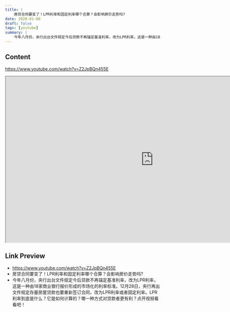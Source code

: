 ```yaml
---
title: |
    房贷合同要变了！LPR利率和固定利率哪个合算？会影响房价走势吗?
date: 2020-01-08
draft: false
tags: [youtube]
summary: |
    今年八月份，央行出台文件规定今后贷款不再锚定基准利率，改为LPR利率，这是一种由18家商业银行报价形成的市场化的利率标准。12月28日，央行再出文件规定存量房屋贷款也要重新签订合同，改为LPR利率或者固定利率。LPR利率到底是什么？它是如何计算的？哪一种方式对贷款者更有利？点开视频看看吧！  大家有什么想看的内容，可以在下方留言！ ———————————————————————————————————— 火热视频推荐：  外星人如何发现地球？李永乐老师【2019诺贝尔物理学奖解读】 https://youtu.be/dAPJaryxQkA  缺氧时人体会有什么变化？癌症治疗又有新方法！【2019诺贝尔医学奖解读】 https://youtu.be/r9nBZAJk6Cc  东风17导弹能在太空打水漂吗？钱学森弹道和乘波体飞行器是什么？ https://youtu.be/fOzR-PO-lQ8  【经济泡沫1/4】一朵花换一栋楼？ https://youtu.be/PXseMoyGKzY  外星人存在吗？人类为什么看不到外星文明？ https://youtu.be/Mwa0_nE9H7A ————————————————————————————————————
---
```


## Content

https://www.youtube.com/watch?v=Z2JpBQn455E


<iframe
    width="960"
    height="540"
    src="https://www.youtube.com/embed/Z2JpBQn455E"
    title="房贷合同要变了！LPR利率和固定利率哪个合算？会影响房价走势吗?"
    allow="accelerometer; autoplay; clipboard-write; encrypted-media; gyroscope; picture-in-picture; web-share"
    allowFullscreen
    >
</iframe>

## Link Preview

- https://www.youtube.com/watch?v=Z2JpBQn455E
- 房贷合同要变了！LPR利率和固定利率哪个合算？会影响房价走势吗?
- 今年八月份，央行出台文件规定今后贷款不再锚定基准利率，改为LPR利率，这是一种由18家商业银行报价形成的市场化的利率标准。12月28日，央行再出文件规定存量房屋贷款也要重新签订合同，改为LPR利率或者固定利率。LPR利率到底是什么？它是如何计算的？哪一种方式对贷款者更有利？点开视频看看吧！
